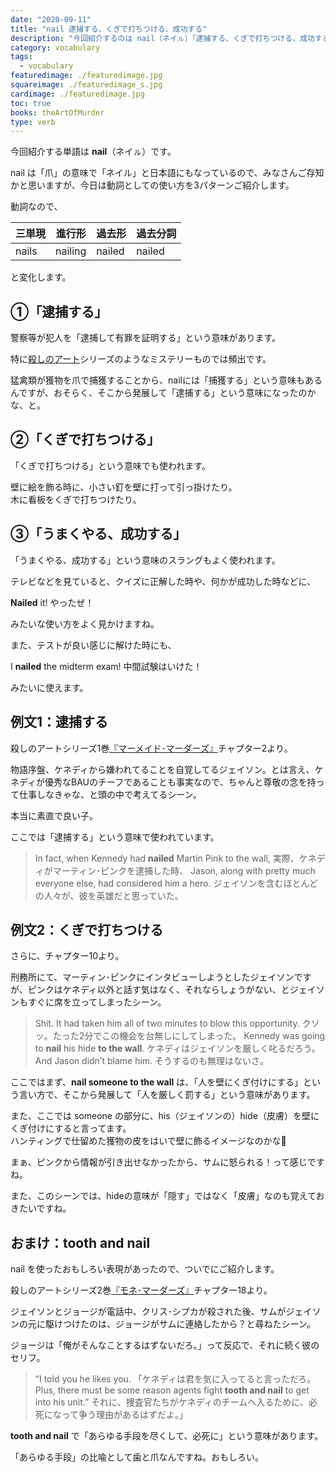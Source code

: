 ```yaml
---
date: "2020-09-11"
title: "nail 逮捕する、くぎで打ちつける、成功する"
description: "今回紹介するのは nail（ネイㇽ）「逮捕する、くぎで打ちつける、成功する」という意味の動詞です。例文は、殺しのアートシリーズ1巻『マーメイド･マーダーズ』より"
category: vocabulary
tags:
  - vocabulary
featuredimage: ./featuredimage.jpg
squareimage: ./featuredimage_s.jpg
cardimage: ./featuredimage.jpg
toc: true
books: theArtOfMurder
type: verb
---
```



今回紹介する単語は __nail__（ネイㇽ）です。

nail は「爪」の意味で「ネイル」と日本語にもなっているので、みなさんご存知かと思いますが、今日は動詞としての使い方を3パターンご紹介します。

動詞なので、

|三単現|進行形|過去形|過去分詞|
|---|---|---|---|
|nails|nailing|nailed|nailed|

と変化します。

## ①「逮捕する」

警察等が犯人を「逮捕して有罪を証明する」という意味があります。

特に[殺しのアート](/tags/the-art-of-murder/)シリーズのようなミステリーものでは頻出です。

猛禽類が獲物を爪で捕獲することから、nailには「捕獲する」という意味もあるんですが、おそらく、そこから発展して「逮捕する」という意味になったのかな、と。

## ②「くぎで打ちつける」

「くぎで打ちつける」という意味でも使われます。

壁に絵を飾る時に、小さい釘を壁に打って引っ掛けたり。  
木に看板をくぎで打ちつけたり。


## ③「うまくやる、成功する」

「うまくやる、成功する」という意味のスラングもよく使われます。

テレビなどを見ていると、クイズに正解した時や、何かが成功した時などに、

<div class="example">
  <strong>Nailed</strong> it!
  <span>やったぜ！</span>
</div>

みたいな使い方をよく見かけますね。

また、テストが良い感じに解けた時にも、

<div class="example">
  I <strong>nailed</strong> the midterm exam!
  <span>中間試験はいけた！</span>
</div>

みたいに使えます。

## 例文1：逮捕する

殺しのアートシリーズ1巻[『マーメイド･マーダーズ』](/mm-romance/the-mermaid-murders/)チャプター2より。

物語序盤、ケネディから嫌われてることを自覚してるジェイソン。とは言え、ケネディが優秀なBAUのチーフであることも事実なので、ちゃんと尊敬の念を持って仕事しなきゃな、と頭の中で考えてるシーン。

本当に素直で良い子。

ここでは「逮捕する」という意味で使われています。

<Blockquote book srcBook="mermaidMurders" lang="en" chapter="2">
In fact, when Kennedy had <strong>nailed</strong> Martin Pink to the wall,
<span>実際、ケネディがマーティン･ピンクを逮捕した時、</span>
Jason, along with pretty much everyone else, had considered him a hero.
<span>ジェイソンを含むほとんどの人々が、彼を英雄だと思っていた。</span>
</Blockquote>

## 例文2：くぎで打ちつける

さらに、チャプター10より。

刑務所にて、マーティン･ピンクにインタビューしようとしたジェイソンですが、ピンクはケネディ以外と話す気はなく、それならしょうがない、とジェイソンもすぐに席を立ってしまったシーン。

<Blockquote book srcBook="mermaidMurders" lang="en" chapter="10">
Shit. It had taken him all of two minutes to blow this opportunity.
<span>クソッ。たった2分でこの機会を台無しにしてしまった。</span>
Kennedy was going to <strong>nail</strong> his hide <strong>to the wall</strong>.
<span>ケネディはジェイソンを厳しく叱るだろう。</span>
And Jason didn’t blame him.
<span>そうするのも無理はないさ。</span>
</Blockquote>

ここではまず、__nail someone to the wall__ は、「人を壁にくぎ付けにする」という言い方で、そこから発展して「人を厳しく罰する」という意味があります。

また、ここでは someone の部分に、his（ジェイソンの）hide（皮膚）を壁にくぎ付けにすると言ってます。  
ハンティングで仕留めた獲物の皮をはいで壁に飾るイメージなのかな🤔

まぁ、ピンクから情報が引き出せなかったから、サムに怒られる！って感じですね。

また、このシーンでは、hideの意味が「隠す」ではなく「皮膚」なのも覚えておきたいですね。

## おまけ：tooth and nail

nail を使ったおもしろい表現があったので、ついでにご紹介します。

殺しのアートシリーズ2巻[『モネ･マーダーズ』](/mm-romance/the-monet-murders/)チャプター18より。

ジェイソンとジョージが電話中、クリス･シプカが殺された後、サムがジェイソンの元に駆けつけたのは、ジョージがサムに連絡したから？と尋ねたシーン。

ジョージは「俺がそんなことするはずないだろ。」って反応で、それに続く彼のセリフ。

<Blockquote book srcBook="mermaidMurders" lang="en" chapter="18">
“I told you he likes you.
<span>「ケネディは君を気に入ってると言っただろ。</span>
Plus, there must be some reason agents fight <strong>tooth and nail</strong> to get into his unit.”
<span>それに、捜査官たちがケネディのチームへ入るために、必死になって争う理由があるはずだよ。」</span>
</Blockquote>

__tooth and nail__ で「あらゆる手段を尽くして、必死に」という意味があります。

「あらゆる手段」の比喩として歯と爪なんですね。おもしろい。

<VocabularyFooter book="mermaidMurders" />
